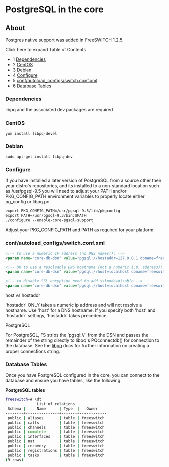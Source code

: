 
# PostgreSQL in the core 

 

## About

Postgres native support was added in FreeSWITCH 1.2.5.

Click here to expand Table of Contents

* 1 [Dependencies](#dependencies)
* 2 [CentOS](#centos)
* 3 [Debian](#debian)
* 4 [Configure](#configure)
* 5 [conf/autoload\_configs/switch.conf.xml](#confautoload_configsswitchconfxml)
* 6 [Database Tables](#database-tables)

### Dependencies

libpq and the associated dev packages are required

### CentOS

```xml
yum install libpq-devel
```

### Debian

```xml
sudo apt-get install libpq-dev
```

### Configure

If you have installed a later version of PostgreSQL from a source other then your distro's repositories, and its installed to a non-standard location such as /usr/pgsql-9.5 you will need to adjust your PATH and/or PKG\_CONFIG\_PATH environment variables to properly locate either pg\_config or libpq.pc

```xml
export PKG_CONFIG_PATH=/usr/pgsql-9.5/lib/pkgconfig
export PATH=/usr/pgsql-9.3/bin:$PATH
./configure --enable-core-pgsql-support
```

Adjust your PKG\_CONFIG\_PATH and PATH as required for your platform.

### conf/autoload_configs/switch.conf.xml

```xml
<!-- to use a numeric IP address (no DNS names!): -->
<param name="core-db-dsn" value="pgsql://hostaddr=127.0.0.1 dbname=freeswitch user=freeswitch password='' options='-c client_min_messages=NOTICE' application_name='freeswitch'" />

<!-- OR to use a resolvable DNS hostname (not a numeric i.p. address): -->
<param name="core-db-dsn" value="pgsql://host=localhost dbname=freeswitch user=freeswitch password='' options='-c client_min_messages=NOTICE' application_name='freeswitch'" />
 
<!-- to disable SSL encyption need to add sslmode=disable -->
<param name="core-db-dsn" value="pgsql://host=localhost dbname=freeswitch user=freeswitch password='' options='-c client_min_messages=NOTICE' application_name='freeswitch' sslmode=disable" />
```

host vs hostaddr

'hostaddr' ONLY takes a numeric ip address and will not resolve a hostname. Use 'host' for a DNS hostname. If you specify both 'host' and 'hostaddr' settings, 'hostaddr' takes precedence.

PostgreSQL

For PostgreSQL, FS strips the 'pgsql://' from the DSN and passes the remainder of the string directly to libpq's PQconnectdb() for connection to the database. See the [libpq](http://www.postgresql.org/docs/8.1/static/libpq.html#LIBPQ-CONNECT) docs for further information on creating a proper connections string.

### Database Tables

Once you have PostgreSQL configured in the core, you can connect to the database and ensure you have tables, like the following.

**PostgreSQL tables**

```bash
freeswitch=# \dt
              List of relations
 Schema |     Name      | Type  |   Owner    
--------+---------------+-------+------------
 public | aliases       | table | freeswitch
 public | calls         | table | freeswitch
 public | channels      | table | freeswitch
 public | complete      | table | freeswitch
 public | interfaces    | table | freeswitch
 public | nat           | table | freeswitch
 public | recovery      | table | freeswitch
 public | registrations | table | freeswitch
 public | tasks         | table | freeswitch
(9 rows)
```
  
  

